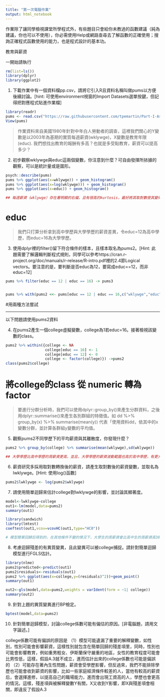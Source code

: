 ```yaml
---
title: "第一次電腦作業"
output: html_notebook
---
```

作業除了讓同學檢視課堂所學程式外，有些題目只會給你未教過的函數建議（純為建議，你也可以不使用），你必需使用Help或網路查尋去了解函數的正確使用；搜詢正確程式函數使用的能力，也是程式設計的基本功。

教育與薪資 

一開始請執行
```r
rm(list=ls())
library(dplyr)
library(ggplot2)
```

1. 下載作業中有一個資料檔pp.csv，請將它引入R且資料名稱叫做pums以方便後續討論。[hint: 可使用environment視窗的Import Datasets選單按鍵，但記得把對應程式貼進作業檔]
```r
library(readr)
pums <- read.csv("https://raw.githubusercontent.com/tpemartin/Part-I-Assignment/master/pp.csv")
View(pums)
```


> 作業資料來自美國1980年針對中年白人勞動者的調查，這裡我們關心的Y變數是以2003年為基期的實質每週薪資(wklywge)，X變數是教育年限(educ). 我們想找出教育的報酬有多高？也就是多受點教育，薪資可以提高多少？

2. 初步觀察wklywge與educ這兩個變數，你注意到什麼？可自由發揮所挔據的觀察，可以是統計量或是圖形。
```r
psych::describe(pums)
pums %>% ggplot(aes(x=wklywge)) + geom_histogram()
pums %>% ggplot(aes(x=log(wklywge))) + geom_histogram()
pums %>% ggplot(aes(x=educ)) + geom_histogram()

## 每週薪資（wklywge）存在著明顯的右偏，且有很高的kurtosis，最好將其取對數使其變得平滑

```
# educ

> 我們只打算分析拿到高中學歷與大學學歷的薪資差異，令educ=12為高中學歷，而educ=16為大學學歷。

3. 使用dplyr裡的filter()留下符合條件的樣本，且樣本取名為pums2。[Hint: 此題需要了解邏輯判斷程式規則，同學可以參考https://cran.r-project.org/doc/manuals/r-release/R-intro.pdf裡的2.4節Logical vectors。要注意的是，要判斷是否educ為12，要寫成educ==12，而非educ=12]
```r
pums %>% filter(educ == 12 | educ == 16) -> pums3


pums %>% with(pums2 <<- pums[educ == 12 | educ == 16,c("wklywge","educ")])

```
#用兩種方法嘗試

***
以下問題請使用pums2資料

4. 在pums2產生一個college虛擬變數，college為1若educ=16。接著檢視該變數的class。
```r
pums2 %>% within({college <- NA
                  college[educ == 16] <- 1
                  college[educ == 12] <- 0
                  college <- factor(college)}) ->pums2
class(pums2$college)

```
# 將college的class 從 numeric 轉為 factor

> 要進行分群分析時，我們可以使用dplyr::group_by()來產生分群資料，之後用dplyr::summarise()來產生各別群組的特徵值。如 dd %>% group_by(x) %>% summarise(mean(y)) 代表「使用資料dd，依其中的x變數分群，並計算各群組y變數的平均值。

5. 觀察pums2不同學歷下的平均薪資與其離散度，你發現什麼？
```r
pums2 %>% group_by(college) %>% summarise(mean(wklywge),sd(wklywge))

## 大學學歷比高中學歷的周薪資更高，並且，大學學歷的薪資波動範圍也高於高中學歷，有更大的離離散度
```

6. 薪資研究多採用取對數轉換後的薪資，請產生取對數後的薪資變數，並取名為lwklywge。[Hint: 使用log()函數]
```r
pums2$lwklywge <- log(pums2$wklywge)
```

7. 請使用簡單迴歸來估計college對lwklywge的影響，並討論其顯著度。
```r
model<-lwklywge~college
out1<-lm(model,data=pums2)
summary(out1)

library(sandwich)
library(lmtest)
coeftest(out1,vcov=vcovHC(out1,type="HC0"))

# 模型簡單回歸后得到的，在其他條件不變的情況下，大學生的周薪資會比高中生的周薪資高38.4%，這一點在異質變數的情況也是顯著的
```

8. 考慮迴歸殘差的有異質變異，且此變異可以被college捕捉。請針對簡單迴歸模型進行FGLS估計。
```r
library(nlme)
pums2$predicted<-predict(out1)
pums2$residuals<-residuals(out1)
pums2 %>% ggplot(aes(x=college,y=(residuals)^2))+geom_point()
summary(out1)

out2<-gls(model,data=pums2,weights = varIdent(form = ~1| college))
summary(out2)


```

9. 針對上題的異質變異進行BP檢定。
```r
bptest(model,data=pums2)
```

10. 針對簡單迴歸模型，討論college係數可能有偏估的原因。[非電腦題，請用文字論述。]

college係數可能有偏誤的原因是
（1）模型可能遺漏了重要的解釋變數，如性別，性別可能會影響薪資，這樣性別就包含在簡單回歸的殘差項里，同時，性別也可能會影響教育，例如重男輕女、伊斯蘭保守嚴重的地區，女性的教育程度可能會比男性低，這樣，假設A.3就不成立，進而估計出來的college係數也可能是偏誤的
（2）可能存在著內生性問題，薪資會受學歷影響，但反過來，我們不能排除學歷也可能會收到薪資的影響，比如一些家庭經濟條件較差的人，當他有較高的薪資后，會選擇進修，以提高自己的職場能力，進而會出現工資高的人，學歷也會更高的情況。這樣，殘差項與被解釋變數Y有關，X又收到Y影響，即X與殘差項會相關，即違反了假設A.3


